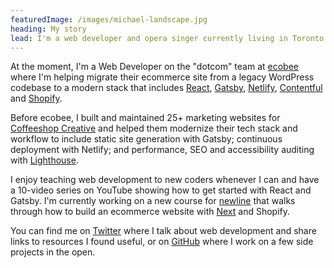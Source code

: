 ```yaml
---
featuredImage: /images/michael-landscape.jpg
heading: My story
lead: I'm a web developer and opera singer currently living in Toronto. 👋
---
```


At the moment, I'm a Web Developer on the "dotcom" team at [ecobee](https://ecobee.com) where I'm helping migrate their ecommerce site from a legacy WordPress codebase to a modern stack that includes [React](https://reactjs.org/), [Gatsby](https://www.gatsbyjs.com/), [Netlify](https://www.netlify.com/), [Contentful](https://www.contentful.com/) and [Shopify](https://www.shopify.ca/).

Before ecobee, I built and maintained 25+ marketing websites for [Coffeeshop Creative](https://www.coffeeshopcreative.ca/) and helped them modernize their tech stack and workflow to include static site generation with Gatsby; continuous deployment with Netlify; and performance, SEO and accessibility auditing with [Lighthouse](https://web.dev/measure/).

I enjoy teaching web development to new coders whenever I can and have a 10-video series on YouTube showing how to get started with React and Gatsby. I'm currently working on a new course for [newline](https://www.newline.co/) that walks through how to build an ecommerce website with [Next](https://nextjs.org/) and Shopify.

You can find me on [Twitter](https://twitter.com/ooloth) where I talk about web development and share links to resources I found useful, or on [GitHub](https://github.com/ooloth) where I work on a few side projects in the open.
